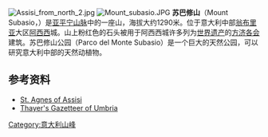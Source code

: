 [[File:Assisi_from_north_2.jpg|thumb]]
[[File:Mount_subasio.JPG|thumb]]
'''苏巴修山'''（Mount Subasio，{{coord|43|3|N|12|40.5|E|region:IT_type:mountain|display=inline,title}}）是[[亚平宁山脉|亚平宁山脉]]中的一座山，海拔大约1290米。位于意大利中部[[翁布里亚|翁布里亚]]大区[[阿西西|阿西西]]城。山上粉红色的石头被用于阿西西城许多列为[[世界遗产|世界遗产]]的[[方济各会|方济各会]]建筑。苏巴修山公园（Parco del Monte Subasio）是一个巨大的天然公园，可以研究意大利中部的天然动植物。

==参考资料==
*[http://www.newadvent.org/cathen/01213a.htm St. Agnes of Assisi]
*[http://penelope.uchicago.edu/Thayer/E/Gazetteer/Places/Europe/Italy/Umbria/Perugia/Assisi/Assisi/environs/Subasio/home.html Thayer's Gazetteer of Umbria] {{Wayback|url=http://penelope.uchicago.edu/Thayer/E/Gazetteer/Places/Europe/Italy/Umbria/Perugia/Assisi/Assisi/environs/Subasio/home.html |date=20200608053856 }}

{{Authority control}}
[[Category:意大利山峰|Category:意大利山峰]]